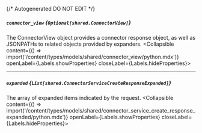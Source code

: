 {/* Autogenerated DO NOT EDIT  */}

##### `connector_view` *{`Optional[shared.ConnectorView]`}*
The ConnectorView object provides a connector response object, as well as JSONPATHs to related objects provided by expanders.
<Collapsible content={() => import('/content/types/models/shared/connector_view/python.mdx')} openLabel={Labels.showProperties} closeLabel={Labels.hideProperties}>
</Collapsible>

---
##### `expanded` *{`List[shared.ConnectorServiceCreateResponseExpanded]`}*
The array of expanded items indicated by the request.
<Collapsible content={() => import('/content/types/models/shared/connector_service_create_response_expanded/python.mdx')} openLabel={Labels.showProperties} closeLabel={Labels.hideProperties}>
</Collapsible>


